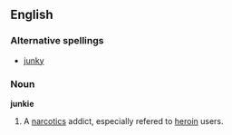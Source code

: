==English==

===Alternative spellings===
*[[junky]]

===Noun===
'''junkie'''
# A [[narcotic]]s addict, especially refered to [[heroin]] users.